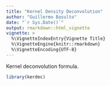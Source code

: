 ```yaml
---
title: "Kernel Density Deconvolution"
author: "Guillermo Basulto"
date: "`r Sys.Date()`"
output: rmarkdown::html_vignette
vignette: >
  %\VignetteIndexEntry{Vignette Title}
  %\VignetteEngine{knitr::rmarkdown}
  %\VignetteEncoding{UTF-8}
---
```


Kernel deconvolution formula.

```r
library(kerdec)


```

